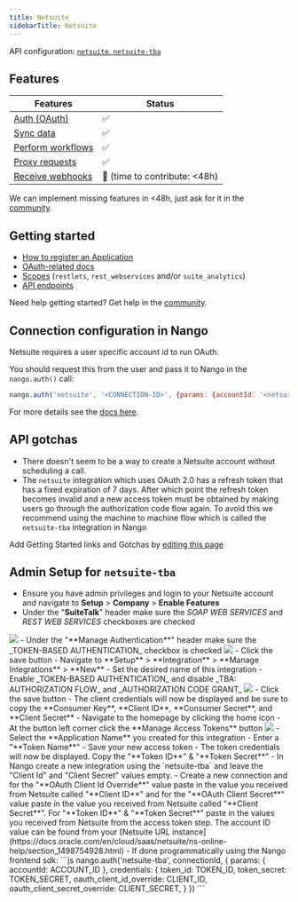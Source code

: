 ```yaml
---
title: Netsuite
sidebarTitle: Netsuite
---
```



<Overview />

API configuration: [`netsuite`, `netsuite-tba`](https://nango.dev/providers.yaml)

## Features

| Features | Status |
| - | - |
| [Auth (OAuth)](/guides/getting-started/authorize-an-api-from-your-app) | ✅ |
| [Sync data](/guides/getting-started/read-from-an-api) | ✅ |
| [Perform workflows](/guides/getting-started/write-to-an-api) | ✅ |
| [Proxy requests](/guides/proxy-requests-to-an-api) | ✅ |
| [Receive webhooks](/guides/receive-webhooks-from-an-api) | 🚫 (time to contribute: &lt;48h) |

<Tip>We can implement missing features in &lt;48h, just ask for it in the [community](https://nango.dev/slack).</Tip>

## Getting started

-   [How to register an Application](https://docs.oracle.com/en/cloud/saas/netsuite/ns-online-help/section_157771482304.html#Enable-the-OAuth-2.0-Feature)
-   [OAuth-related docs](https://docs.oracle.com/en/cloud/saas/netsuite/ns-online-help/section_158081944642.html#Step-One-GET-Request-to-the-Authorization-Endpoint)
-   [Scopes](https://docs.oracle.com/en/cloud/saas/netsuite/ns-online-help/section_158081944642.html#subsect_158091028094) (`restlets`, `rest_webservices` and/or `suite_analytics`)
-   [API endpoints](https://system.netsuite.com/help/helpcenter/en_US/APIs/REST_API_Browser/record/v1/2023.1/index.html)

<Tip>Need help getting started? Get help in the [community](https://nango.dev/slack).</Tip>

## Connection configuration in Nango

Netsuite requires a user specific account id to run OAuth.

You should request this from the user and pass it to Nango in the `nango.auth()` call:

```js
nango.auth('netsuite', '<CONNECTION-ID>', {params: {accountId: '<netsuite-account-id>'}});
```

For more details see the [docs here](/guides/getting-started/authorize-an-api-from-your-app#apis-requiring-connection-specific-configuration-for-authorization).

## API gotchas

- There doesn't seem to be a way to create a Netsuite account without scheduling a call.
- The `netsuite` integration which uses OAuth 2.0 has a refresh token that has a fixed expiration of 7 days. After which point the refresh token becomes invalid and a new access token must be obtained by making users go through the authorization code flow again.
To avoid this we recommend using the machine to machine flow which is called the `netsuite-tba` integration in Nango

<Note>Add Getting Started links and Gotchas by [editing this page](https://github.com/nangohq/nango/tree/master/docs-v2/integrations/all/netsuite.mdx)</Note>

## Admin Setup for `netsuite-tba`
-   Ensure you have admin privileges and login to your Netsuite account and navigate to **Setup** > **Company** > **Enable Features**
-   Under the "**SuiteTalk**" header make sure the _SOAP WEB SERVICES_ and _REST WEB SERVICES_ checkboxes are checked
<Frame>
  <img src="/images/netsuite-soap-rest-checkboxes.png" />
</Frame>
-   Under the "**Manage Authentication**" header make sure the _TOKEN-BASED AUTHENTICATION_ checkbox is checked
<Frame>
  <img src="/images/netsuite-tba-checkbox.png" />
</Frame>
-   Click the save button
-   Navigate to **Setup** > **Integration** > **Manage Integrations** > **New**
-   Set the desired name of this integration
-   Enable _TOKEN-BASED AUTHENTICATION_ and disable _TBA: AUTHORIZATION FLOW_ and _AUTHORIZATION CODE GRANT_
<Frame>
  <img src="/images/netsuite-tba-configuration.png" />
</Frame>
-   Click the save button
-   The client credentials will now be displayed and be sure to copy the **Consumer Key**, **Client ID**, **Consumer Secret**, and **Client Secret**
-   Navigate to the homepage by clicking the home icon
-   At the button left corner click the **Manage Access Tokens** button
<Frame>
  <img src="/images/netsuite-create-token.png" />
</Frame>
-   Select the **Application Name** you created for this integration
-   Enter a "**Token Name**"
-   Save your new access token
-   The token credentials will now be displayed. Copy the "**Token ID**" & "**Token Secret**"
-   In Nango create a new integration using the `netsuite-tba` and leave the "Client Id" and "Client Secret" values empty.
-   Create a new connection and for the "**OAuth Client Id Override**" value paste in the
value you received from Netsuite called "**Client ID**" and for the "**OAuth Client Secret**" value paste in the value you received
from Netsuite called "**Client Secret**". For "**Token ID**" & "**Token Secret**" paste in the values you received from Netsuite
from the access token step. The account ID value can be found from your [Netsuite URL instance](https://docs.oracle.com/en/cloud/saas/netsuite/ns-online-help/section_1498754928.html)
-   If done programmatically using the Nango frontend sdk:
```js
nango.auth('netsuite-tba', connectionId, {
  params: { accountId: ACCOUNT_ID },
  credentials: {
    token_id: TOKEN_ID,
    token_secret: TOKEN_SECRET,
    oauth_client_id_override: CLIENT_ID,
    oauth_client_secret_override: CLIENT_SECRET,
  }
})
```
